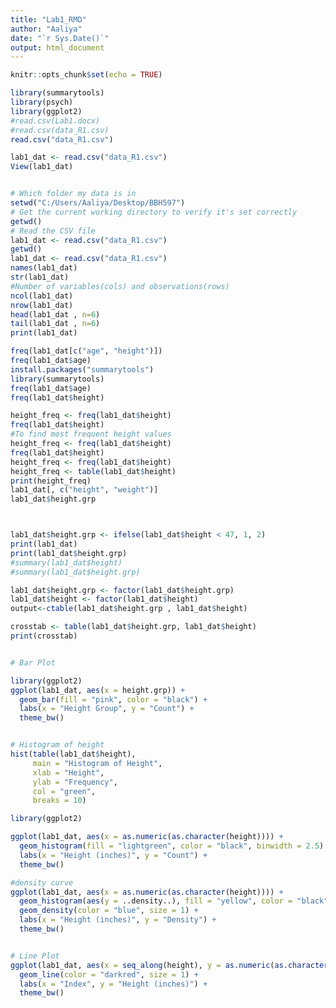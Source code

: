 ---
title: "Lab1_RMD"
author: "Aaliya"
date: "`r Sys.Date()`"
output: html_document
---

```{r setup, include=FALSE}
knitr::opts_chunk$set(echo = TRUE)
```

```{r}

library(summarytools)
library(psych)
library(ggplot2)
#read.csv(Lab1.docx)
#read.csv(data_R1.csv)
read.csv("data_R1.csv")

lab1_dat <- read.csv("data_R1.csv")
View(lab1_dat)


# Which folder my data is in
setwd("C:/Users/Aaliya/Desktop/BBH597")
# Get the current working directory to verify it's set correctly
getwd()
# Read the CSV file
lab1_dat <- read.csv("data_R1.csv")
getwd()
lab1_dat <- read.csv("data_R1.csv")
names(lab1_dat)
str(lab1_dat)
#Number of variables(cols) and observations(rows)
ncol(lab1_dat)
nrow(lab1_dat)
head(lab1_dat , n=6)
tail(lab1_dat , n=6)
print(lab1_dat)

freq(lab1_dat[c("age", "height")])
freq(lab1_dat$age)
install.packages("summarytools")
library(summarytools)
freq(lab1_dat$age)
freq(lab1_dat$height)

height_freq <- freq(lab1_dat$height)
freq(lab1_dat$height)
#To find most frequent height values
height_freq <- freq(lab1_dat$height)
freq(lab1_dat$height)
height_freq <- freq(lab1_dat$height)
height_freq <- table(lab1_dat$height)
print(height_freq)
lab1_dat[, c("height", "weight")]
lab1_dat$height.grp



lab1_dat$height.grp <- ifelse(lab1_dat$height < 47, 1, 2)
print(lab1_dat)
print(lab1_dat$height.grp)
#summary(lab1_dat$height)
#summary(lab1_dat$height.grp)

lab1_dat$height.grp <- factor(lab1_dat$height.grp)
lab1_dat$height <- factor(lab1_dat$height)
output<-ctable(lab1_dat$height.grp , lab1_dat$height)

crosstab <- table(lab1_dat$height.grp, lab1_dat$height)
print(crosstab)


# Bar Plot

library(ggplot2)
ggplot(lab1_dat, aes(x = height.grp)) +
  geom_bar(fill = "pink", color = "black") +
  labs(x = "Height Group", y = "Count") +
  theme_bw()


# Histogram of height
hist(table(lab1_dat$height), 
     main = "Histogram of Height",
     xlab = "Height",
     ylab = "Frequency",
     col = "green",
     breaks = 10)

library(ggplot2)

ggplot(lab1_dat, aes(x = as.numeric(as.character(height)))) +
  geom_histogram(fill = "lightgreen", color = "black", binwidth = 2.5) +
  labs(x = "Height (inches)", y = "Count") +
  theme_bw()

#density curve
ggplot(lab1_dat, aes(x = as.numeric(as.character(height)))) +
  geom_histogram(aes(y = ..density..), fill = "yellow", color = "black", binwidth = 2.5) +
  geom_density(color = "blue", size = 1) +
  labs(x = "Height (inches)", y = "Density") +
  theme_bw()


# Line Plot
ggplot(lab1_dat, aes(x = seq_along(height), y = as.numeric(as.character(height)))) +
  geom_line(color = "darkred", size = 1) +
  labs(x = "Index", y = "Height (inches)") +
  theme_bw()





```

